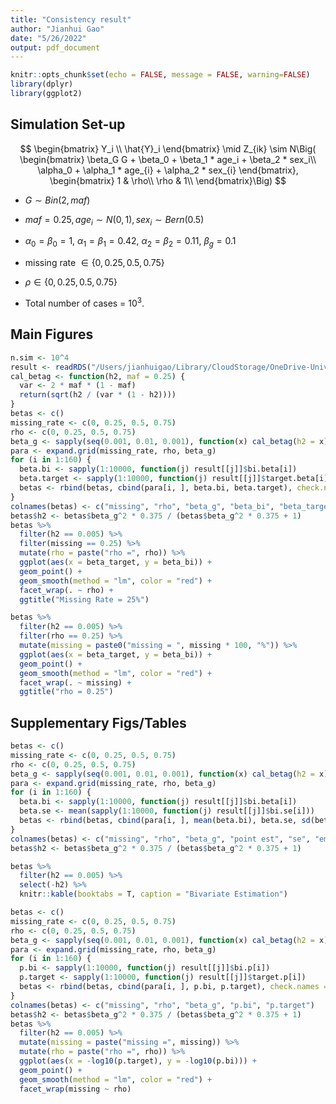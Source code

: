 ```yaml
---
title: "Consistency result"
author: "Jianhui Gao"
date: "5/26/2022"
output: pdf_document
---
```


```r
knitr::opts_chunk$set(echo = FALSE, message = FALSE, warning=FALSE)
library(dplyr)
library(ggplot2)
```

## Simulation Set-up

$$
\begin{bmatrix}
           Y_i \\
           \hat{Y}_i 
         \end{bmatrix}  \mid   Z_{ik} \sim N\Big(
         \begin{bmatrix}
           \beta_G G + \beta_0 + \beta_1 * age_i + \beta_2 * sex_i\\
           \alpha_0 + \alpha_1 * age_{i} + \alpha_2 * sex_{i}
         \end{bmatrix}, \begin{bmatrix}
           1 & \rho\\
           \rho & 1\\
         \end{bmatrix}\Big)
$$

-   $G \sim Bin(2,maf)$

-   $maf = 0.25, age_i \sim N(0,1), sex_i \sim Bern(0.5)$

-   $\alpha_0 = \beta_0 =1$, $\alpha_1 = \beta_1 = 0.42$, $\alpha_2 = \beta_2 = 0.11$, $\beta_g =0.1$

-   missing rate $\in\{0, 0.25 , 0.5, 0.75\}$

-   $\rho \in\{0, 0.25 , 0.5, 0.75\}$

-   Total number of cases = $10^3$.

## Main Figures

```r
n.sim <- 10^4
result <- readRDS("/Users/jianhuigao/Library/CloudStorage/OneDrive-UniversityofToronto/EHR_research/SyntheticSurrogateAnalysis/Data/power.rds")
cal_betag <- function(h2, maf = 0.25) {
  var <- 2 * maf * (1 - maf)
  return(sqrt(h2 / (var * (1 - h2))))
}
betas <- c()
missing_rate <- c(0, 0.25, 0.5, 0.75)
rho <- c(0, 0.25, 0.5, 0.75)
beta_g <- sapply(seq(0.001, 0.01, 0.001), function(x) cal_betag(h2 = x))
para <- expand.grid(missing_rate, rho, beta_g)
for (i in 1:160) {
  beta.bi <- sapply(1:10000, function(j) result[[j]]$bi.beta[i])
  beta.target <- sapply(1:10000, function(j) result[[j]]$target.beta[i])
  betas <- rbind(betas, cbind(para[i, ], beta.bi, beta.target), check.names = FALSE)
}
colnames(betas) <- c("missing", "rho", "beta_g", "beta_bi", "beta_target")
betas$h2 <- betas$beta_g^2 * 0.375 / (betas$beta_g^2 * 0.375 + 1)
betas %>%
  filter(h2 == 0.005) %>%
  filter(missing == 0.25) %>%
  mutate(rho = paste("rho =", rho)) %>%
  ggplot(aes(x = beta_target, y = beta_bi)) +
  geom_point() +
  geom_smooth(method = "lm", color = "red") +
  facet_wrap(. ~ rho) +
  ggtitle("Missing Rate = 25%")
```

```r
betas %>%
  filter(h2 == 0.005) %>%
  filter(rho == 0.25) %>%
  mutate(missing = paste0("missing = ", missing * 100, "%")) %>%
  ggplot(aes(x = beta_target, y = beta_bi)) +
  geom_point() +
  geom_smooth(method = "lm", color = "red") +
  facet_wrap(. ~ missing) +
  ggtitle("rho = 0.25")
```

## Supplementary Figs/Tables

```r
betas <- c()
missing_rate <- c(0, 0.25, 0.5, 0.75)
rho <- c(0, 0.25, 0.5, 0.75)
beta_g <- sapply(seq(0.001, 0.01, 0.001), function(x) cal_betag(h2 = x))
para <- expand.grid(missing_rate, rho, beta_g)
for (i in 1:160) {
  beta.bi <- sapply(1:10000, function(j) result[[j]]$bi.beta[i])
  beta.se <- mean(sapply(1:10000, function(j) result[[j]]$bi.se[i]))
  betas <- rbind(betas, cbind(para[i, ], mean(beta.bi), beta.se, sd(beta.bi)), check.names = FALSE)
}
colnames(betas) <- c("missing", "rho", "beta_g", "point est", "se", "emperical se")
betas$h2 <- betas$beta_g^2 * 0.375 / (betas$beta_g^2 * 0.375 + 1)

betas %>%
  filter(h2 == 0.005) %>%
  select(-h2) %>%
  knitr::kable(booktabs = T, caption = "Bivariate Estimation")
```

```r
betas <- c()
missing_rate <- c(0, 0.25, 0.5, 0.75)
rho <- c(0, 0.25, 0.5, 0.75)
beta_g <- sapply(seq(0.001, 0.01, 0.001), function(x) cal_betag(h2 = x))
para <- expand.grid(missing_rate, rho, beta_g)
for (i in 1:160) {
  p.bi <- sapply(1:10000, function(j) result[[j]]$bi.p[i])
  p.target <- sapply(1:10000, function(j) result[[j]]$target.p[i])
  betas <- rbind(betas, cbind(para[i, ], p.bi, p.target), check.names = FALSE)
}
colnames(betas) <- c("missing", "rho", "beta_g", "p.bi", "p.target")
betas$h2 <- betas$beta_g^2 * 0.375 / (betas$beta_g^2 * 0.375 + 1)
betas %>%
  filter(h2 == 0.005) %>%
  mutate(missing = paste("missing =", missing)) %>%
  mutate(rho = paste("rho =", rho)) %>%
  ggplot(aes(x = -log10(p.target), y = -log10(p.bi))) +
  geom_point() +
  geom_smooth(method = "lm", color = "red") +
  facet_wrap(missing ~ rho)
```

